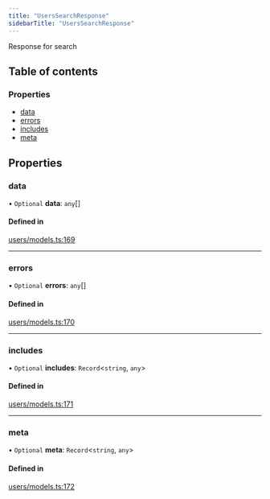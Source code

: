 ```yaml
---
title: "UsersSearchResponse"
sidebarTitle: "UsersSearchResponse"
---
```


Response for search

## Table of contents

### Properties

- [data](/xdks/typescript/reference/interfaces/UsersSearchResponse#data)
- [errors](/xdks/typescript/reference/interfaces/UsersSearchResponse#errors)
- [includes](/xdks/typescript/reference/interfaces/UsersSearchResponse#includes)
- [meta](/xdks/typescript/reference/interfaces/UsersSearchResponse#meta)

## Properties

### data

• `Optional` **data**: `any`[]

#### Defined in

[users/models.ts:169](https://github.com/xdevplatform/xdk/blob/298ca9350d035e40e7c8ee0753c50052819a41e2/xdk/typescript/src/users/models.ts#L169)

___

### errors

• `Optional` **errors**: `any`[]

#### Defined in

[users/models.ts:170](https://github.com/xdevplatform/xdk/blob/298ca9350d035e40e7c8ee0753c50052819a41e2/xdk/typescript/src/users/models.ts#L170)

___

### includes

• `Optional` **includes**: `Record`\<`string`, `any`\>

#### Defined in

[users/models.ts:171](https://github.com/xdevplatform/xdk/blob/298ca9350d035e40e7c8ee0753c50052819a41e2/xdk/typescript/src/users/models.ts#L171)

___

### meta

• `Optional` **meta**: `Record`\<`string`, `any`\>

#### Defined in

[users/models.ts:172](https://github.com/xdevplatform/xdk/blob/298ca9350d035e40e7c8ee0753c50052819a41e2/xdk/typescript/src/users/models.ts#L172)
